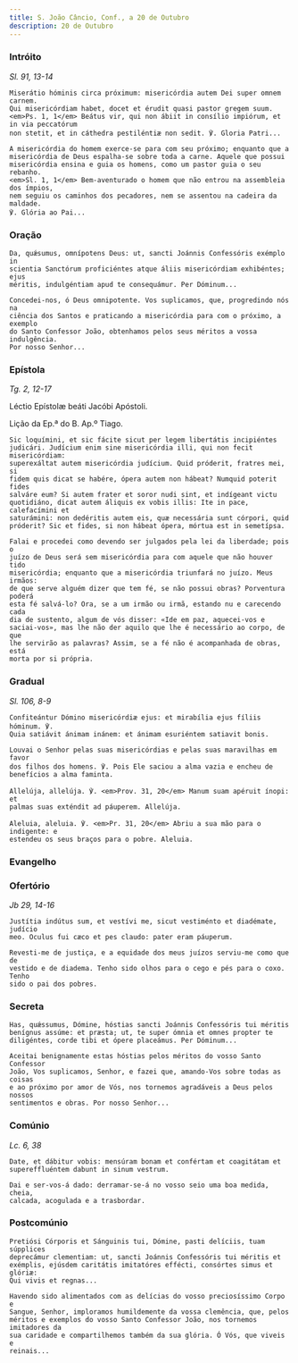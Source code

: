 ```yaml
---
title: S. João Câncio, Conf., a 20 de Outubro
description: 20 de Outubro
---
```


### Intróito

<em>Sl. 91, 13-14</em>

<div class="side-by-side not-content">

    Miserátio hóminis circa próximum: misericórdia autem Dei super omnem carnem.
    Qui misericórdiam habet, docet et érudit quasi pastor gregem suum.
    <em>Ps. 1, 1</em> Beátus vir, qui non ábiit in consílio impiórum, et in via peccatórum
    non stetit, et in cáthedra pestiléntiæ non sedit. ℣. Gloria Patri...

    A misericórdia do homem exerce-se para com seu próximo; enquanto que a
    misericórdia de Deus espalha-se sobre toda a carne. Aquele que possui
    misericórdia ensina e guia os homens, como um pastor guia o seu rebanho.
    <em>Sl. 1, 1</em> Bem-aventurado o homem que não entrou na assembleia dos ímpios,
    nem seguiu os caminhos dos pecadores, nem se assentou na cadeira da maldade.
    ℣. Glória ao Pai...

</div>

### Oração

<div class="side-by-side not-content">

    Da, quǽsumus, omnípotens Deus: ut, sancti Joánnis Confessóris exémplo in
    scientia Sanctórum proficiéntes atque áliis misericórdiam exhibéntes; ejus
    méritis, indulgéntiam apud te consequámur. Per Dóminum...

    Concedei-nos, ó Deus omnipotente. Vos suplicamos, que, progredindo nós na
    ciência dos Santos e praticando a misericórdia para com o próximo, a exemplo
    do Santo Confessor João, obtenhamos pelos seus méritos a vossa indulgência.
    Por nosso Senhor...

</div>

### Epístola

<em>Tg. 2, 12-17</em>

<div class="side-by-side not-content">

Léctio Epístolæ beáti Jacóbi Apóstoli.

Lição da Ep.ª do B. Ap.º Tiago.

    Sic loquímini, et sic fácite sicut per legem libertátis incipiéntes
    judicári. Judícium enim sine misericórdia illi, qui non fecit misericórdiam:
    superexáltat autem misericórdia judícium. Quid próderit, fratres mei, si
    fidem quis dicat se habére, ópera autem non hábeat? Numquid poterit fides
    salváre eum? Si autem frater et soror nudi sint, et indígeant victu
    quotidiáno, dicat autem áliquis ex vobis illis: Ite in pace, calefacímini et
    saturámini: non dedéritis autem eis, quæ necessária sunt córpori, quid
    próderit? Sic et fides, si non hábeat ópera, mórtua est in semetípsa.

    Falai e procedei como devendo ser julgados pela lei da liberdade; pois o
    juízo de Deus será sem misericórdia para com aquele que não houver tido
    misericórdia; enquanto que a misericórdia triunfará no juízo. Meus irmãos:
    de que serve alguém dizer que tem fé, se não possui obras? Porventura poderá
    esta fé salvá-lo? Ora, se a um irmão ou irmã, estando nu e carecendo cada
    dia de sustento, algum de vós disser: «Ide em paz, aquecei-vos e
    saciai-vos», mas lhe não der aquilo que lhe é necessário ao corpo, de que
    lhe servirão as palavras? Assim, se a fé não é acompanhada de obras, está
    morta por si própria.

</div>

### Gradual

<em>Sl. 106, 8-9</em>

<div class="side-by-side not-content">

    Confiteántur Dómino misericórdiæ ejus: et mirabília ejus fíliis hóminum. ℣.
    Quia satiávit ánimam inánem: et ánimam esuriéntem satiavit bonis.

    Louvai o Senhor pelas suas misericórdias e pelas suas maravilhas em favor
    dos filhos dos homens. ℣. Pois Ele saciou a alma vazia e encheu de
    benefícios a alma faminta.

    Allelúja, allelúja. ℣. <em>Prov. 31, 20</em> Manum suam apéruit ínopi: et
    palmas suas exténdit ad páuperem. Allelúja.

    Aleluia, aleluia. ℣. <em>Pr. 31, 20</em> Abriu a sua mão para o indigente: e
    estendeu os seus braços para o pobre. Aleluia.

</div>

### Evangelho


<LinkCard
  href="/missal/comum/14confessoresnaopontifices1#evangelho"
  title="Confessores não Pontífices - Missa Os justi"
/>

### Ofertório

<em>Jb 29, 14-16</em>

<div class="side-by-side not-content">

    Justítia indútus sum, et vestívi me, sicut vestiménto et diadémate, judício
    meo. Oculus fui cæco et pes claudo: pater eram páuperum.

    Revesti-me de justiça, e a equidade dos meus juízos serviu-me como que de
    vestido e de diadema. Tenho sido olhos para o cego e pés para o coxo. Tenho
    sido o pai dos pobres.

</div>

### Secreta

<div class="side-by-side not-content">

    Has, quǽssumus, Dómine, hóstias sancti Joánnis Confessóris tui méritis
    benígnus assúme: et præsta; ut, te super ómnia et omnes propter te
    diligéntes, corde tibi et ópere placeámus. Per Dóminum...

    Aceitai benignamente estas hóstias pelos méritos do vosso Santo Confessor
    João, Vos suplicamos, Senhor, e fazei que, amando-Vos sobre todas as coisas
    e ao próximo por amor de Vós, nos tornemos agradáveis a Deus pelos nossos
    sentimentos e obras. Por nosso Senhor...

</div>

### Comúnio

<em>Lc. 6, 38</em>

<div class="side-by-side not-content">

    Date, et dábitur vobis: mensúram bonam et confértam et coagitátam et
    supereffluéntem dabunt in sinum vestrum.

    Dai e ser-vos-á dado: derramar-se-á no vosso seio uma boa medida, cheia,
    calcada, acogulada e a trasbordar.

</div>

### Postcomúnio

<div class="side-by-side not-content">

    Pretiósi Córporis et Sánguinis tui, Dómine, pasti delíciis, tuam súpplices
    deprecámur clementiam: ut, sancti Joánnis Confessóris tui méritis et
    exémplis, ejúsdem caritátis imitatóres effécti, consórtes simus et glóriæ:
    Qui vivis et regnas...

    Havendo sido alimentados com as delícias do vosso preciosíssimo Corpo e
    Sangue, Senhor, imploramos humildemente da vossa clemência, que, pelos
    méritos e exemplos do vosso Santo Confessor João, nos tornemos imitadores da
    sua caridade e compartilhemos também da sua glória. Ó Vós, que viveis e
    reinais...

</div>

